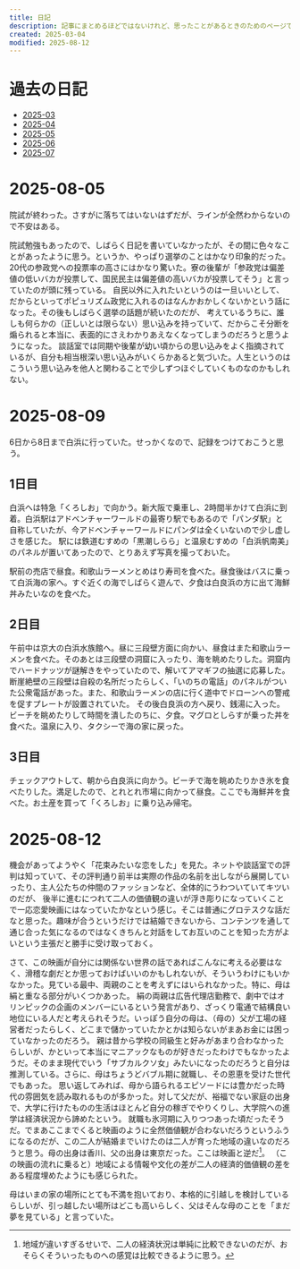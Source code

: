 ```yaml
---
title: 日記
description: 記事にまとめるほどではないけれど、思ったことがあるときのためのページです。
created: 2025-03-04
modified: 2025-08-12
---
```



# 過去の日記

- [2025-03](/diary/2025-03)
- [2025-04](/diary/2025-04)
- [2025-05](/diary/2025-05)
- [2025-06](/diary/2025-06)
- [2025-07](/diary/2025-07)

# 2025-08-05

院試が終わった。さすがに落ちてはいないはずだが、ラインが全然わからないので不安はある。

院試勉強もあったので、しばらく日記を書いていなかったが、その間に色々なことがあったように思う。というか、やっぱり選挙のことはかなり印象的だった。
20代の参政党への投票率の高さにはかなり驚いた。寮の後輩が「参政党は偏差値の低いバカが投票して、国民民主は偏差値の高いバカが投票してそう」と言っていたのが頭に残っている。
自民以外に入れたいというのは一旦いいとして、だからといってポピュリズム政党に入れるのはなんかおかしくないかという話になった。その後もしばらく選挙の話題が続いたのだが、
考えているうちに、誰しも何らかの（正しいとは限らない）思い込みを持っていて、だからこそ分断を煽られると本当に、表面的にさえわかりあえなくなってしまうのだろうと思うようになった。
談話室では同期や後輩が幼い頃からの思い込みをよく指摘されているが、自分も相当根深い思い込みがいくらかあると気づいた。人生というのはこういう思い込みを他人と関わることで少しずつほぐしていくものなのかもしれない。

# 2025-08-09

6日から8日まで白浜に行っていた。せっかくなので、記録をつけておこうと思う。

## 1日目

白浜へは特急「くろしお」で向かう。新大阪で乗車し、2時間半かけて白浜に到着。白浜駅はアドベンチャーワールドの最寄り駅でもあるので「パンダ駅」と自称していたが、今アドベンチャーワールドにパンダは全くいないので少し虚しさを感じた。
駅には鉄道むすめの「黒潮しらら」と温泉むすめの「白浜帆南美」のパネルが置いてあったので、とりあえず写真を撮っておいた。

駅前の売店で昼食。和歌山ラーメンとめはり寿司を食べた。昼食後はバスに乗って白浜海の家へ。すぐ近くの海でしばらく遊んで、夕食は白良浜の方に出て海鮮丼みたいなのを食べた。

## 2日目

午前中は京大の白浜水族館へ。昼に三段壁方面に向かい、昼食はまた和歌山ラーメンを食べた。そのあとは三段壁の洞窟に入ったり、海を眺めたりした。洞窟内でハードナッツが謎解きをやっていたので、解いてアマギフの抽選に応募した。
断崖絶壁の三段壁は自殺の名所だったらしく、「いのちの電話」のパネルがついた公衆電話があった。また、和歌山ラーメンの店に行く道中でドローンへの警戒を促すプレートが設置されていた。
その後白良浜の方へ戻り、銭湯に入った。ビーチを眺めたりして時間を潰したのちに、夕食。マグロとしらすが乗った丼を食べた。温泉に入り、タクシーで海の家に戻った。

## 3日目

チェックアウトして、朝から白良浜に向かう。ビーチで海を眺めたりかき氷を食べたりした。満足したので、とれとれ市場に向かって昼食。ここでも海鮮丼を食べた。お土産を買って「くろしお」に乗り込み帰宅。

# 2025-08-12

機会があってようやく「花束みたいな恋をした」を見た。ネットや談話室での評判は知っていて、その評判通り前半は実際の作品の名前を出しながら展開していったり、主人公たちの仲間のファッションなど、全体的にうわついていてキツいのだが、
後半に進むにつれて二人の価値観の違いが浮き彫りになっていくことで一応恋愛映画にはなっていたかなという感じ。そこは普通にグロテスクな話だなと思った。趣味が合うというだけでは結婚できないから、コンテンツを通して通じ合った気になるのではなくきちんと対話をしてお互いのことを知った方がよいという主張だと勝手に受け取っておく。

さて、この映画が自分には関係ない世界の話であればこんなに考える必要はなく、滑稽な劇だとか思っておけばいいのかもしれないが、そういうわけにもいかなかった。見ている最中、両親のことを考えずにはいられなかった。特に、母は絹と重なる部分がいくつかあった。
絹の両親は広告代理店勤務で、劇中ではオリンピックの企画のメンバーにいるという発言があり、ざっくり電通で結構良い地位にいる人だと考えられそうだ。いっぽう自分の母は、（母の）父が工場の経営者だったらしく、どこまで儲かっていたかとかは知らないがまあお金には困っていなかったのだろう。
親は昔から学校の同級生と好みがあまり合わなかったらしいが、かといって本当にマニアックなものが好きだったわけでもなかったようだ。そのまま現代でいう「サブカルクソ女」みたいになったのだろうと自分は推測している。さらに、母はちょうどバブル期に就職し、その恩恵を受けた世代でもあった。
思い返してみれば、母から語られるエピソードには豊かだった時代の雰囲気を読み取れるものが多かった。対して父だが、裕福でない家庭の出身で、大学に行けたものの生活はほとんど自分の稼ぎでやりくりし、大学院への進学は経済状況から諦めたという。
就職も氷河期に入りつつあった頃だったそうだ。でまあここまでくると映画のように全然価値観が合わないだろうというふうになるのだが、この二人が結婚までいけたのは二人が育った地域の違いなのだろうと思う。母の出身は香川、父の出身は東京だった。ここは映画と逆だ[^1]。
（この映画の流れに乗ると）地域による情報や文化の差が二人の経済的価値観の差をある程度埋めたようにも感じられた。

母はいまの家の場所にとても不満を抱いており、本格的に引越しを検討しているらしいが、引っ越したい場所はどこも高いらしく、父はそんな母のことを「まだ夢を見ている」と言っていた。

[^1]: 地域が違いすぎるせいで、二人の経済状況は単純に比較できないのだが、おそらくそういったものへの感覚は比較できるように思う。
